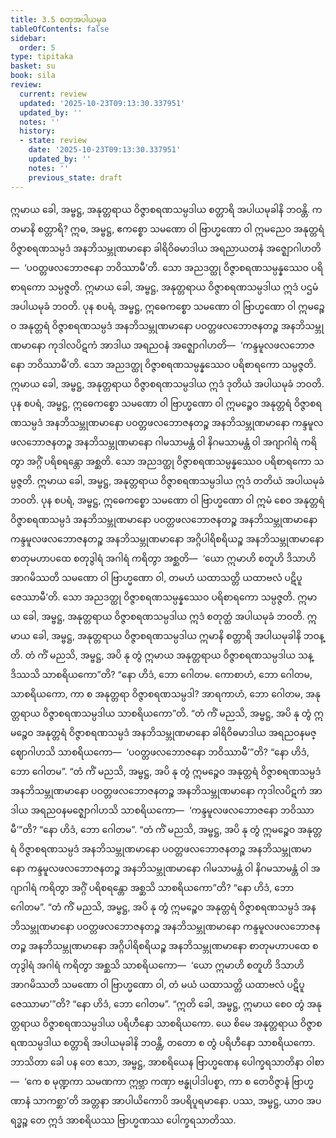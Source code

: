 ```yaml
---
title: 3.5 စတုအပါယမုခ
tableOfContents: false
sidebar:
  order: 5
type: tipitaka
basket: su
book: sila
review:
  current: review
  updated: '2025-10-23T09:13:30.337951'
  updated_by: ''
  notes: ''
  history:
  - state: review
    date: '2025-10-23T09:13:30.337951'
    updated_by: ''
    notes: ''
    previous_state: draft
---
```



<ReviewStatus review={frontmatter.review} showDetails={true} />

<HypothesisAnnotation frontmatter={frontmatter} />

<DynamicBreadcrumb />

<Division number="280" book="sila" e="ch" v="6" p="94">

<Paragraph number="393" book="sila">
ဣမာယ ခေါ, အမ္ဗဋ္ဌ, အနုတ္တရာယ ဝိဇ္ဇာစရဏသမ္ပဒါယ စတ္တာရိ အပါယမုခါနိ ဘဝန္တိ. ကတမာနိ စတ္တာရိ? ဣဓ, အမ္ဗဋ္ဌ, ဧကစ္စော သမဏော ဝါ ဗြာဟ္မဏော ဝါ ဣမညေဝ အနုတ္တရံ ဝိဇ္ဇာစရဏသမ္ပဒံ အနဘိသမ္ဘုဏမာနော ခါရိဝိဓမာဒါယ အရညာယတနံ အဇ္ဈောဂါဟတိ—  ‘ပဝတ္တဖလဘောဇနော ဘဝိဿာမီ’တိ. သော အညဒတ္ထု ဝိဇ္ဇာစရဏသမ္ပန္နဿေဝ ပရိစာရကော သမ္ပဇ္ဇတိ. ဣမာယ ခေါ, အမ္ဗဋ္ဌ, အနုတ္တရာယ ဝိဇ္ဇာစရဏသမ္ပဒါယ ဣဒံ ပဌမံ အပါယမုခံ ဘဝတိ.
</Paragraph>

<Paragraph number="394" book="sila">
ပုန စပရံ, အမ္ဗဋ္ဌ, ဣဓေကစ္စော သမဏော ဝါ ဗြာဟ္မဏော ဝါ ဣမဉ္စေဝ အနုတ္တရံ ဝိဇ္ဇာစရဏသမ္ပဒံ အနဘိသမ္ဘုဏမာနော ပဝတ္တဖလဘောဇနတဉ္စ အနဘိသမ္ဘုဏမာနော ကုဒါလပိဋကံ အာဒါယ အရညဝနံ အဇ္ဈောဂါဟတိ—  ‘ကန္ဒမူလဖလဘောဇနော ဘဝိဿာမီ’တိ. သော အညဒတ္ထု ဝိဇ္ဇာစရဏသမ္ပန္နဿေဝ ပရိစာရကော သမ္ပဇ္ဇတိ. ဣမာယ ခေါ, အမ္ဗဋ္ဌ, အနုတ္တရာယ ဝိဇ္ဇာစရဏသမ္ပဒါယ ဣဒံ ဒုတိယံ အပါယမုခံ ဘဝတိ.
</Paragraph>

<Paragraph number="395" book="sila">
ပုန စပရံ, အမ္ဗဋ္ဌ, ဣဓေကစ္စော သမဏော ဝါ ဗြာဟ္မဏော ဝါ ဣမဉ္စေဝ အနုတ္တရံ ဝိဇ္ဇာစရဏသမ္ပဒံ အနဘိသမ္ဘုဏမာနော ပဝတ္တဖလဘောဇနတဉ္စ အနဘိသမ္ဘုဏမာနော ကန္ဒမူလဖလဘောဇနတဉ္စ အနဘိသမ္ဘုဏမာနော ဂါမသာမန္တံ ဝါ နိဂမသာမန္တံ ဝါ အဂျာဂါရံ ကရိတွာ အဂ္ဂိံ ပရိစရန္တော အစ္ဆတိ. သော အညဒတ္ထု ဝိဇ္ဇာစရဏသမ္ပန္နဿေဝ ပရိစာရကော သမ္ပဇ္ဇတိ. ဣမာယ ခေါ, အမ္ဗဋ္ဌ, အနုတ္တရာယ ဝိဇ္ဇာစရဏသမ္ပဒါယ ဣဒံ တတိယံ အပါယမုခံ ဘဝတိ.
</Paragraph>

<Paragraph number="396" book="sila">
ပုန စပရံ, အမ္ဗဋ္ဌ, ဣဓေကစ္စော သမဏော ဝါ ဗြာဟ္မဏော ဝါ ဣမံ စေဝ အနုတ္တရံ ဝိဇ္ဇာစရဏသမ္ပဒံ အနဘိသမ္ဘုဏမာနော ပဝတ္တဖလဘောဇနတဉ္စ အနဘိသမ္ဘုဏမာနော ကန္ဒမူလဖလဘောဇနတဉ္စ အနဘိသမ္ဘုဏမာနော အဂ္ဂိပါရိစရိယဉ္စ အနဘိသမ္ဘုဏမာနော စာတုမဟာပထေ စတုဒွါရံ အဂါရံ ကရိတွာ အစ္ဆတိ—  ‘ယော ဣမာဟိ စတူဟိ ဒိသာဟိ အာဂမိဿတိ သမဏော ဝါ ဗြာဟ္မဏော ဝါ, တမဟံ ယထာသတ္တိ ယထာဗလံ ပဋိပူဇေဿာမီ’တိ. သော အညဒတ္ထု ဝိဇ္ဇာစရဏသမ္ပန္နဿေဝ ပရိစာရကော သမ္ပဇ္ဇတိ. ဣမာယ ခေါ, အမ္ဗဋ္ဌ, အနုတ္တရာယ ဝိဇ္ဇာစရဏသမ္ပဒါယ ဣဒံ စတုတ္ထံ အပါယမုခံ ဘဝတိ. ဣမာယ ခေါ, အမ္ဗဋ္ဌ, အနုတ္တရာယ ဝိဇ္ဇာစရဏသမ္ပဒါယ ဣမာနိ စတ္တာရိ အပါယမုခါနိ ဘဝန္တိ.
</Paragraph>

</Division>
<Division number="281" book="sila" e="ch" v="6" p="95">

<Paragraph number="397" book="sila">
တံ ကိံ မညသိ, အမ္ဗဋ္ဌ, အပိ နု တွံ ဣမာယ အနုတ္တရာယ ဝိဇ္ဇာစရဏသမ္ပဒါယ သန္ဒိဿသိ သာစရိယကော”တိ? “နော ဟိဒံ, ဘော ဂေါတမ. ကောစာဟံ, ဘော ဂေါတမ, သာစရိယကော, ကာ စ အနုတ္တရာ ဝိဇ္ဇာစရဏသမ္ပဒါ? အာရကာဟံ, ဘော ဂေါတမ, အနုတ္တရာယ ဝိဇ္ဇာစရဏသမ္ပဒါယ သာစရိယကော”တိ.
</Paragraph>

<Paragraph number="398" book="sila">
“တံ ကိံ မညသိ, အမ္ဗဋ္ဌ, အပိ နု တွံ ဣမဉ္စေဝ အနုတ္တရံ ဝိဇ္ဇာစရဏသမ္ပဒံ အနဘိသမ္ဘုဏမာနော ခါရိဝိဓမာဒါယ အရညဝနမဇ္ဈောဂါဟသိ သာစရိယကော—  ‘ပဝတ္တဖလဘောဇနော ဘဝိဿာမီ’”တိ? “နော ဟိဒံ, ဘော ဂေါတမ”.
</Paragraph>

<Paragraph number="399" book="sila">
“တံ ကိံ မညသိ, အမ္ဗဋ္ဌ, အပိ နု တွံ ဣမဉ္စေဝ အနုတ္တရံ ဝိဇ္ဇာစရဏသမ္ပဒံ အနဘိသမ္ဘုဏမာနော ပဝတ္တဖလဘောဇနတဉ္စ အနဘိသမ္ဘုဏမာနော ကုဒါလပိဋကံ အာဒါယ အရညဝနမဇ္ဈောဂါဟသိ သာစရိယကော—  ‘ကန္ဒမူလဖလဘောဇနော ဘဝိဿာမီ’”တိ? “နော ဟိဒံ, ဘော ဂေါတမ”.
</Paragraph>

<Paragraph number="400" book="sila">
“တံ ကိံ မညသိ, အမ္ဗဋ္ဌ, အပိ နု တွံ ဣမဉ္စေဝ အနုတ္တရံ ဝိဇ္ဇာစရဏသမ္ပဒံ အနဘိသမ္ဘုဏမာနော ပဝတ္တဖလဘောဇနတဉ္စ အနဘိသမ္ဘုဏမာနော ကန္ဒမူလဖလဘောဇနတဉ္စ အနဘိသမ္ဘုဏမာနော ဂါမသာမန္တံ ဝါ နိဂမသာမန္တံ ဝါ အဂျာဂါရံ ကရိတွာ အဂ္ဂိံ ပရိစရန္တော အစ္ဆသိ သာစရိယကော”တိ? “နော ဟိဒံ, ဘော ဂေါတမ”.
</Paragraph>

<Paragraph number="401" book="sila">
“တံ ကိံ မညသိ, အမ္ဗဋ္ဌ, အပိ နု တွံ ဣမဉ္စေဝ အနုတ္တရံ ဝိဇ္ဇာစရဏသမ္ပဒံ အနဘိသမ္ဘုဏမာနော ပဝတ္တဖလဘောဇနတဉ္စ အနဘိသမ္ဘုဏမာနော ကန္ဒမူလဖလဘောဇနတဉ္စ အနဘိသမ္ဘုဏမာနော အဂ္ဂိပါရိစရိယဉ္စ အနဘိသမ္ဘုဏမာနော စာတုမဟာပထေ စတုဒွါရံ အဂါရံ ကရိတွာ အစ္ဆသိ သာစရိယကော—  ‘ယော ဣမာဟိ စတူဟိ ဒိသာဟိ အာဂမိဿတိ သမဏော ဝါ ဗြာဟ္မဏော ဝါ, တံ မယံ ယထာသတ္တိ ယထာဗလံ ပဋိပူဇေဿာမာ’”တိ? “နော ဟိဒံ, ဘော ဂေါတမ”.
</Paragraph>

</Division>
<Division number="282" book="sila" e="ch" v="6" p="96">

<Paragraph number="402" book="sila">
“ဣတိ ခေါ, အမ္ဗဋ္ဌ, ဣမာယ စေဝ တွံ အနုတ္တရာယ ဝိဇ္ဇာစရဏသမ္ပဒါယ ပရိဟီနော သာစရိယကော. ယေ စိမေ အနုတ္တရာယ ဝိဇ္ဇာစရဏသမ္ပဒါယ စတ္တာရိ အပါယမုခါနိ ဘဝန္တိ, တတော စ တွံ ပရိဟီနော သာစရိယကော. ဘာသိတာ ခေါ ပန တေ ဧသာ, အမ္ဗဋ္ဌ, အာစရိယေန ဗြာဟ္မဏေန ပေါက္ခရသာတိနာ ဝါစာ—  ‘ကေ စ မုဏ္ဍကာ သမဏကာ ဣဗ္ဘာ ကဏှာ ဗန္ဓုပါဒါပစ္စာ, ကာ စ တေဝိဇ္ဇာနံ ဗြာဟ္မဏာနံ သာကစ္ဆာ’တိ အတ္တနာ အာပါယိကောပိ အပရိပူရမာနော. ပဿ, အမ္ဗဋ္ဌ, ယာဝ အပရဒ္ဓဉ္စ တေ ဣဒံ အာစရိယဿ ဗြာဟ္မဏဿ ပေါက္ခရသာတိဿ.
</Paragraph>
</Division>